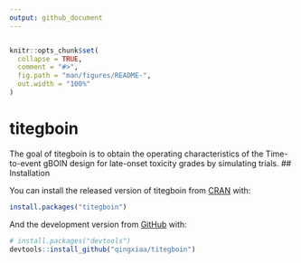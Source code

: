 ```yaml
---
output: github_document
---
```


<!-- README.md is generated from README.Rmd. Please edit that file -->

```r
```


```r
knitr::opts_chunk$set(
  collapse = TRUE,
  comment = "#>",
  fig.path = "man/figures/README-",
  out.width = "100%"
)
```

# titegboin

<!-- badges: start -->
<!-- badges: end -->

The goal of titegboin is to obtain the operating characteristics of the Time-to-event gBOIN design for late-onset toxicity grades by simulating trials.
## Installation

You can install the released version of titegboin from [CRAN](https://CRAN.R-project.org) with:

``` r
install.packages("titegboin")
```

And the development version from [GitHub](https://github.com/) with:

``` r
# install.packages("devtools")
devtools::install_github("qingxiaa/titegboin")
```


